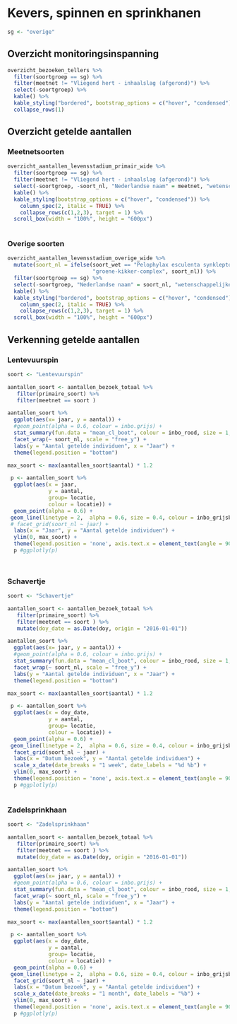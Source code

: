 # Kevers, spinnen en sprinkhanen

```r
sg <- "overige"
```

## Overzicht monitoringsinspanning

```r

overzicht_bezoeken_tellers %>%
  filter(soortgroep == sg) %>%
  filter(meetnet != "Vliegend hert - inhaalslag (afgerond)") %>%
  select(-soortgroep) %>%
  kable() %>%
  kable_styling("bordered", bootstrap_options = c("hover", "condensed")) %>%
  collapse_rows(1)

```

## Overzicht getelde aantallen {.tabset}

### Meetnetsoorten

```r

overzicht_aantallen_levensstadium_primair_wide %>%
  filter(soortgroep == sg) %>%
  filter(meetnet != "Vliegend hert - inhaalslag (afgerond)") %>%
  select(-soortgroep, -soort_nl, "Nederlandse naam" = meetnet, "wetenschappelijke naam" = soort_wet) %>%
  kable() %>%
  kable_styling(bootstrap_options = c("hover", "condensed")) %>%
    column_spec(2, italic = TRUE) %>%
    collapse_rows(c(1,2,3), target = 1) %>%
  scroll_box(width = "100%", height = "600px")
  
```

### Overige soorten

```r
overzicht_aantallen_levensstadium_overige_wide %>%
  mutate(soort_nl = ifelse(soort_wet == "Pelophylax esculenta synklepton",
                           "groene-kikker-complex", soort_nl)) %>%
  filter(soortgroep == sg) %>%
  select(-soortgroep, "Nederlandse naam" = soort_nl, "wetenschappelijke naam" = soort_wet, -"2016", -"2017", -"2018", -"2019", -levensstadium) %>%
  kable() %>%
  kable_styling("bordered", bootstrap_options = c("hover", "condensed")) %>%
    column_spec(2, italic = TRUE) %>%
    collapse_rows(c(1,2,3), target = 1) %>%
  scroll_box(width = "100%", height = "600px")
```

## Verkenning getelde aantallen {.tabset}

### Lentevuurspin

```r
soort <- "Lentevuurspin"

```

```r
aantallen_soort <- aantallen_bezoek_totaal %>%
   filter(primaire_soort) %>%
   filter(meetnet == soort ) 

aantallen_soort %>%
  ggplot(aes(x= jaar, y = aantal)) +  
  #geom_point(alpha = 0.6, colour = inbo.grijs) +
  stat_summary(fun.data = "mean_cl_boot", colour = inbo_rood, size = 1, alpha = 0.8) +
  facet_wrap(~ soort_nl, scale = "free_y") +
  labs(y = "Aantal getelde individuen", x = "Jaar") +
  theme(legend.position = "bottom") 

```

```r



max_soort <- max(aantallen_soort$aantal) * 1.2

 p <- aantallen_soort %>%
  ggplot(aes(x = jaar, 
             y = aantal,
             group= locatie, 
             colour = locatie)) + 
  geom_point(alpha = 0.6) +  
 geom_line(linetype = 2,  alpha = 0.6, size = 0.4, colour = inbo_grijsblauw)  + 
 # facet_grid(soort_nl ~ jaar) +
  labs(x = "Jaar", y = "Aantal getelde individuen") + 
  ylim(0, max_soort) + 
  theme(legend.position = 'none', axis.text.x = element_text(angle = 90))
  p #ggplotly(p) 

 
```

### Schavertje

```r
soort <- "Schavertje"

```

```r

aantallen_soort <- aantallen_bezoek_totaal %>%
   filter(primaire_soort) %>%
   filter(meetnet == soort ) %>%
   mutate(doy_date = as.Date(doy, origin = "2016-01-01"))

aantallen_soort %>%
  ggplot(aes(x= jaar, y = aantal)) +  
  #geom_point(alpha = 0.6, colour = inbo.grijs) +
  stat_summary(fun.data = "mean_cl_boot", colour = inbo_rood, size = 1, alpha = 0.8) +
  facet_wrap(~ soort_nl, scale = "free_y") +
  labs(y = "Aantal getelde individuen", x = "Jaar") +
  theme(legend.position = "bottom") 

```

```r



max_soort <- max(aantallen_soort$aantal) * 1.2

 p <- aantallen_soort %>%
  ggplot(aes(x = doy_date, 
             y = aantal,
             group= locatie, 
             colour = locatie)) + 
  geom_point(alpha = 0.6) +  
 geom_line(linetype = 2,  alpha = 0.6, size = 0.4, colour = inbo_grijsblauw)  + 
  facet_grid(soort_nl ~ jaar) +
  labs(x = "Datum bezoek", y = "Aantal getelde individuen") + 
  scale_x_date(date_breaks = "1 week", date_labels = "%d %b") +
  ylim(0, max_soort) + 
  theme(legend.position = 'none', axis.text.x = element_text(angle = 90))
  p #ggplotly(p) 
 
```



### Zadelsprinkhaan

```r
soort <- "Zadelsprinkhaan"

```

```r

aantallen_soort <- aantallen_bezoek_totaal %>%
   filter(primaire_soort) %>%
   filter(meetnet == soort ) %>%
   mutate(doy_date = as.Date(doy, origin = "2016-01-01"))

aantallen_soort %>%
  ggplot(aes(x= jaar, y = aantal)) +  
  #geom_point(alpha = 0.6, colour = inbo.grijs) +
  stat_summary(fun.data = "mean_cl_boot", colour = inbo_rood, size = 1, alpha = 0.8) +
  facet_wrap(~ soort_nl, scale = "free_y") +
  labs(y = "Aantal getelde individuen", x = "Jaar") +
  theme(legend.position = "bottom") 

```

```r



max_soort <- max(aantallen_soort$aantal) * 1.2

 p <- aantallen_soort %>%
  ggplot(aes(x = doy_date, 
             y = aantal,
             group= locatie, 
             colour = locatie)) + 
  geom_point(alpha = 0.6) +  
 geom_line(linetype = 2,  alpha = 0.6, size = 0.4, colour = inbo_grijsblauw)  + 
  facet_grid(soort_nl ~ jaar) +
  labs(x = "Datum bezoek", y = "Aantal getelde individuen") + 
  scale_x_date(date_breaks = "1 month", date_labels = "%b") +
  ylim(0, max_soort) + 
  theme(legend.position = 'none', axis.text.x = element_text(angle = 90))
  p #ggplotly(p) 
 
```




